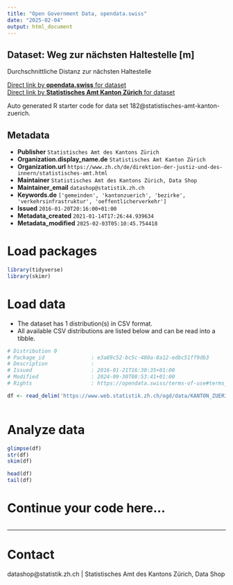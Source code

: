 ```yaml
---
title: "Open Government Data, opendata.swiss"
date: "2025-02-04"
output: html_document
---
```


## Dataset: Weg zur nächsten Haltestelle [m]

Durchschnittliche Distanz zur nächsten Haltestelle 

[Direct link by **opendata.swiss** for dataset](https://opendata.swiss/de/dataset/weg-zur-nachsten-haltestelle-m)<br>
[Direct link by **Statistisches Amt Kanton Zürich** for dataset](https://www.zh.ch/de/politik-staat/gemeinden/gemeindeportraet.html)

Auto generated R starter code for data set 182@statistisches-amt-kanton-zuerich.

## Metadata

- **Publisher** `Statistisches Amt des Kantons Zürich`
- **Organization.display_name.de** `Statistisches Amt Kanton Zürich`
- **Organization.url** `https://www.zh.ch/de/direktion-der-justiz-und-des-innern/statistisches-amt.html`
- **Maintainer** `Statistisches Amt des Kantons Zürich, Data Shop`
- **Maintainer_email** `datashop@statistik.zh.ch`
- **Keywords.de** `['gemeinden', 'kantonzuerich', 'bezirke', 'verkehrsinfrastruktur', 'oeffentlicherverkehr']`
- **Issued** `2016-01-20T20:16:00+01:00`
- **Metadata_created** `2021-01-14T17:26:44.939634`
- **Metadata_modified** `2025-02-03T05:10:45.754418`


# Load packages

```r

library(tidyverse)
library(skimr)

```

# Load data

-   The dataset has 1 distribution(s) in CSV format.
-   All available CSV distributions are listed below and can be read into a tibble.

```r

# Distribution 0
# Package_id               : e3a89c52-bc5c-480a-8a12-edbc51ff9db3
# Description              : 
# Issued                   : 2016-01-21T16:30:35+01:00
# Modified                 : 2024-09-30T08:53:41+01:00
# Rights                   : https://opendata.swiss/terms-of-use#terms_by

df <- read_delim('https://www.web.statistik.zh.ch/ogd/data/KANTON_ZUERICH_400.csv')



```

# Analyze data

```r

glimpse(df)
str(df)
skim(df)

head(df)
tail(df)

```

# Continue your code here...

```r

```

------------------------------------------------------------------------

# Contact

datashop@statistik.zh.ch | Statistisches Amt des Kantons Zürich, Data Shop
